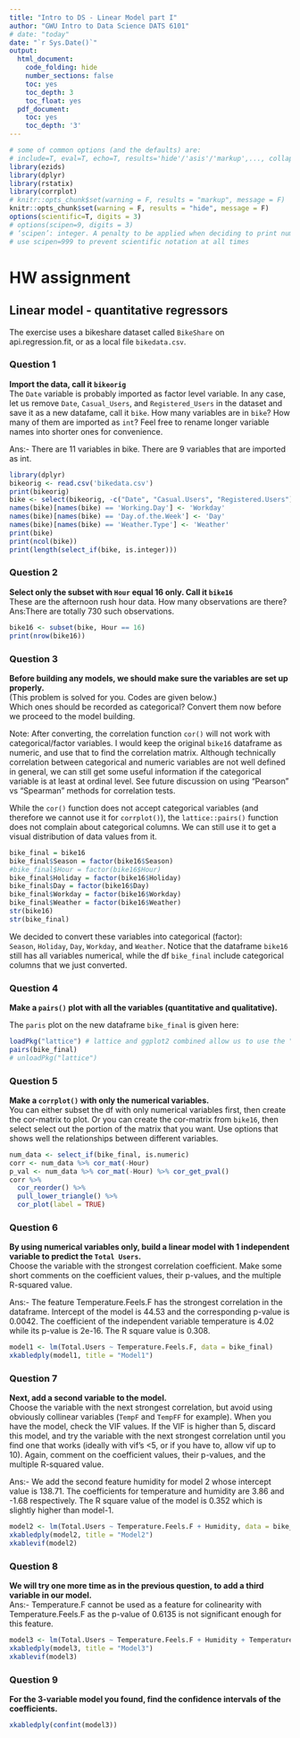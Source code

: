 ```yaml
---
title: "Intro to DS - Linear Model part I"
author: "GWU Intro to Data Science DATS 6101"
# date: "today"
date: "`r Sys.Date()`"
output:
  html_document:
    code_folding: hide
    number_sections: false
    toc: yes
    toc_depth: 3
    toc_float: yes
  pdf_document:
    toc: yes
    toc_depth: '3'
---
```


```r
# some of common options (and the defaults) are: 
# include=T, eval=T, echo=T, results='hide'/'asis'/'markup',..., collapse=F, warning=T, message=T, error=T, cache=T, fig.width=6, fig.height=4, fig.dim=c(6,4) #inches, fig.align='left'/'center','right', 
library(ezids)
library(dplyr)
library(rstatix)
library(corrplot)
# knitr::opts_chunk$set(warning = F, results = "markup", message = F)
knitr::opts_chunk$set(warning = F, results = "hide", message = F)
options(scientific=T, digits = 3) 
# options(scipen=9, digits = 3) 
# ‘scipen’: integer. A penalty to be applied when deciding to print numeric values in fixed or exponential notation.  Positive values bias towards fixed and negative towards scientific notation: fixed notation will be preferred unless it is more than ‘scipen’ digits wider.
# use scipen=999 to prevent scientific notation at all times
```

# HW assignment

## Linear model - quantitative regressors 

The exercise uses a bikeshare dataset called `BikeShare` on api.regression.fit, or as a local file `bikedata.csv`.  

### Question 1  
**Import the data, call it `bikeorig`**  
The `Date` variable is probably imported as factor level variable. In any case, let us remove `Date`, `Casual_Users`, 
and `Registered_Users` in the dataset and save it as a new datafame, call it `bike`. How many variables are in `bike`? 
How many of them are imported as `int`? Feel free to rename longer variable names into shorter ones for convenience.  

Ans:- There are 11 variables in bike. There are 9 variables that are imported as int.
```r
library(dplyr)
bikeorig <- read.csv('bikedata.csv')
print(bikeorig)
bike <- select(bikeorig, -c("Date", "Casual.Users", "Registered.Users"))
names(bike)[names(bike) == 'Working.Day'] <- 'Workday'
names(bike)[names(bike) == 'Day.of.the.Week'] <- 'Day'
names(bike)[names(bike) == 'Weather.Type'] <- 'Weather'
print(bike)
print(ncol(bike))
print(length(select_if(bike, is.integer)))
```



### Question 2    
**Select only the subset with `Hour` equal 16 only. Call it `bike16`**  
These are the afternoon rush hour data. How many observations are there? 
Ans:There are totally 730 such observations.
```r
bike16 <- subset(bike, Hour == 16)
print(nrow(bike16))
```


### Question 3  
**Before building any models, we should make sure the variables are set up properly.**  
(This problem is solved for you. Codes are given below.)  
Which ones should be recorded as categorical? Convert them now before we proceed to the model building.  

Note: After converting, the correlation function `cor()` will not work with categorical/factor variables. 
I would keep the original `bike16` dataframe as numeric, and use that to 
find the correlation matrix. 
Although technically correlation between categorical and numeric variables are not 
well defined in general, we can still get some useful information if the 
categorical variable is at least at ordinal level. See future discussion 
on using "Pearson" vs "Spearman" methods for correlation tests. 

While the `cor()` function does not accept categorical variables (and therefore 
we cannot use it for `corrplot()`), the `lattice::pairs()` function does not complain 
about categorical columns. We can still use it to get a visual distribution of 
data values from it.
 

```r
bike_final = bike16
bike_final$Season = factor(bike16$Season)
#bike_final$Hour = factor(bike16$Hour)
bike_final$Holiday = factor(bike16$Holiday)
bike_final$Day = factor(bike16$Day)
bike_final$Workday = factor(bike16$Workday)
bike_final$Weather = factor(bike16$Weather)
str(bike16)
str(bike_final)
```
We decided to convert these variables into categorical (factor):  
`Season`, `Holiday`, `Day`, `Workday`, and `Weather`.  Notice that 
the dataframe `bike16` still has all variables numerical, while the df `bike_final` 
include categorical columns that we just converted. 

### Question 4  
**Make a `pairs()` plot with all the variables (quantitative and qualitative).**  

The `paris` plot on the new dataframe `bike_final` is given here:  

```r
loadPkg("lattice") # lattice and ggplot2 combined allow us to use the "pairs" function below 
pairs(bike_final)
# unloadPkg("lattice")

```


### Question 5  
**Make a `corrplot()` with only the numerical variables.**  
You can either subset the df with only numerical variables first, then create the cor-matrix to plot. Or you can create the cor-matrix from 
`bike16`, then select select out the portion of the matrix that you want. 
Use options that shows well the relationships between different variables. 
 
```r
num_data <- select_if(bike_final, is.numeric) 
corr <- num_data %>% cor_mat(-Hour)
p_val <- num_data %>% cor_mat(-Hour) %>% cor_get_pval() 
corr %>%
  cor_reorder() %>%
  pull_lower_triangle() %>%
  cor_plot(label = TRUE)
```

### Question 6   
**By using numerical variables only, build a linear model with 1 independent variable to predict the `Total Users`.**  
Choose the variable with the strongest correlation coefficient. Make some short 
comments on the coefficient values, their p-values, and the multiple R-squared value.  

Ans:- The feature Temperature.Feels.F has the strongest correlation in the dataframe. Intercept of the model is 44.53 and
the corresponding p-value is 0.0042. The coefficient of the independent variable temperature is 4.02 while its p-value is
2e-16. The R square value is 0.308.
```r
model1 <- lm(Total.Users ~ Temperature.Feels.F, data = bike_final)
xkabledply(model1, title = "Model1")
```
### Question 7   
**Next, add a second variable to the model.**  
Choose the variable with the next strongest correlation, but avoid using 
obviously collinear variables (`TempF` and `TempFF` for example). When you have the model, check 
the VIF values. If the VIF is higher than 5, discard this model, and try the 
variable with the next strongest correlation until you find one that works 
(ideally with vif’s <5, or if you have to, allow vif up to 10). Again, 
comment on the coefficient values, their p-values, 
and the multiple R-squared value.  

Ans:- We add the second feature humidity for model 2 whose intercept value is 138.71. The coefficients for temperature and humidity are 3.86 and -1.68 respectively. The R square value of the model is 0.352 which is slightly higher than model-1. 
```r
model2 <- lm(Total.Users ~ Temperature.Feels.F + Humidity, data = bike_final)
xkabledply(model2, title = "Model2")
xkablevif(model2)
```
### Question 8  
**We will try one more time as in the previous question, to add a third variable in our model.**  
Ans:- Temperature.F cannot be used as a feature for colinearity with Temperature.Feels.F as the p-value of 0.6135 is not 
significant enough for this feature.
```r
model3 <- lm(Total.Users ~ Temperature.Feels.F + Humidity + Temperature.F, data = bike_final)
xkabledply(model3, title = "Model3")
xkablevif(model3)
```

### Question 9  
**For the 3-variable model you found, find the confidence intervals of the coefficients.**  

```r
xkabledply(confint(model3))
```




